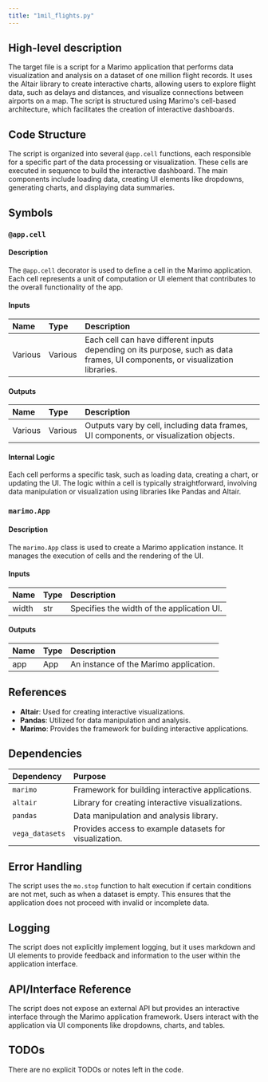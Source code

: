 ```yaml
---
title: "1mil_flights.py"
---
```


## High-level description

The target file is a script for a Marimo application that performs data visualization and analysis on a dataset of one million flight records. It uses the Altair library to create interactive charts, allowing users to explore flight data, such as delays and distances, and visualize connections between airports on a map. The script is structured using Marimo's cell-based architecture, which facilitates the creation of interactive dashboards.

## Code Structure

The script is organized into several `@app.cell` functions, each responsible for a specific part of the data processing or visualization. These cells are executed in sequence to build the interactive dashboard. The main components include loading data, creating UI elements like dropdowns, generating charts, and displaying data summaries.

## Symbols

### `@app.cell`
#### Description
The `@app.cell` decorator is used to define a cell in the Marimo application. Each cell represents a unit of computation or UI element that contributes to the overall functionality of the app.

#### Inputs
| Name | Type | Description |
|:-----|:-----|:------------|
| Various | Various | Each cell can have different inputs depending on its purpose, such as data frames, UI components, or visualization libraries. |

#### Outputs
| Name | Type | Description |
|:-----|:-----|:------------|
| Various | Various | Outputs vary by cell, including data frames, UI components, or visualization objects. |

#### Internal Logic
Each cell performs a specific task, such as loading data, creating a chart, or updating the UI. The logic within a cell is typically straightforward, involving data manipulation or visualization using libraries like Pandas and Altair.

### `marimo.App`
#### Description
The `marimo.App` class is used to create a Marimo application instance. It manages the execution of cells and the rendering of the UI.

#### Inputs
| Name | Type | Description |
|:-----|:-----|:------------|
| width | str | Specifies the width of the application UI. |

#### Outputs
| Name | Type | Description |
|:-----|:-----|:------------|
| app | App | An instance of the Marimo application. |

## References

- **Altair**: Used for creating interactive visualizations.
- **Pandas**: Utilized for data manipulation and analysis.
- **Marimo**: Provides the framework for building interactive applications.

## Dependencies

| Dependency | Purpose |
|:-----------|:--------|
| `marimo` | Framework for building interactive applications. |
| `altair` | Library for creating interactive visualizations. |
| `pandas` | Data manipulation and analysis library. |
| `vega_datasets` | Provides access to example datasets for visualization. |

## Error Handling

The script uses the `mo.stop` function to halt execution if certain conditions are not met, such as when a dataset is empty. This ensures that the application does not proceed with invalid or incomplete data.

## Logging

The script does not explicitly implement logging, but it uses markdown and UI elements to provide feedback and information to the user within the application interface.

## API/Interface Reference

The script does not expose an external API but provides an interactive interface through the Marimo application framework. Users interact with the application via UI components like dropdowns, charts, and tables.

## TODOs

There are no explicit TODOs or notes left in the code.
